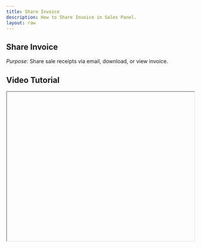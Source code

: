 ```yaml
---
title: Share Invoice
description: How to Share Invoice in Sales Panel.
layout: raw
---
```



<div className="mdx-content">

## Share Invoice



*Purpose*: Share sale receipts via email, download, or view invoice.

## Video Tutorial



<iframe
  width="100%"
  height="400"
  title="Share Invoice tutorial"
  allowFullScreen
  className="rounded-lg"
/>

---

## Steps:



❶ **In Sales, click on the Sale ID**  
Open the **Sales** section from the main menu and select the **Sale ID** of the invoice you wish to share.

❷ **Click the "Share Invoice" button**  
At the top of the detail panel, click the **"Share Invoice"** button.

❸ **Choose sharing method**  
Select from the following options:
- **Email**
- **PDF download**
- **Copy invoice link**

❹ **Invoice details included**  
The shared invoice includes:
- Client information
- Services
- Pricing
- Discounts
- Taxes
- Payment method

---

**Tip for First-Time Users**:  
This feature helps streamline client communication and maintain accurate records of each transaction.

<div className="space-y-4 mt-6">

<div className="my-10 border-t border-gray-200" />

## More questions about this


</div>
<div className="space-y-4 mt-6">
  <details className="bg-white rounded-md p-4 border border-gray-300">
  <summary
    className="font-medium text-base text-gray-900"
    style={{
      backgroundColor: 'transparent',
      outline: 'none',
      cursor: 'pointer',
      userSelect: 'none',
      listStyle: 'none',
    }}
  >Can I share old invoices too?</summary>
   <p className="mt-2 text-sm text-gray-700">
      Yes, you can share invoices from previous transactions at any time.
    </p>
  </details>

  <details className="bg-white rounded-md p-4 border border-gray-300">
  <summary
    className="font-medium text-base text-gray-900"
    style={{
      backgroundColor: 'transparent',
      outline: 'none',
      cursor: 'pointer',
      userSelect: 'none',
      listStyle: 'none',
    }}
  >Is this secure for client data?</summary>
    <p className="mt-2 text-sm text-gray-700">
      Yes, invoice links are secure and only visible to those with access to the shared link or email.
    </p>
  </details>
</div>
</div>

---

<div className="space-y-4 mt-6">

<div className="my-10 border-t border-gray-200" />

<div className="mdx-content mt-10">

Was this article helpful?

<div style={{ display: 'flex', gap: '1rem' }}>
  <button style={{ padding: '0.5rem', borderRadius: '9999px', backgroundColor: '#f0f0f0' }}>
   👍
  </button>
  <button style={{ padding: '0.5rem', borderRadius: '9999px', backgroundColor: '#f0f0f0' }}>
    👎
  </button>
</div>
</div>

---
</div>
